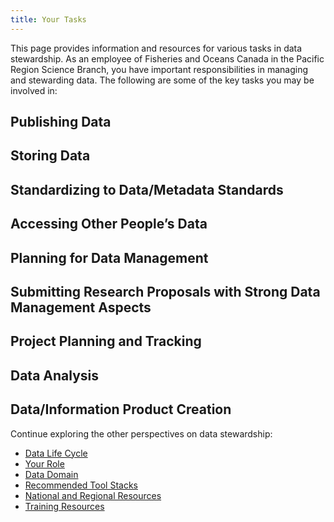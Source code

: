 ```yaml
---
title: Your Tasks
---
```



This page provides information and resources for various tasks in data stewardship. As an employee of Fisheries and Oceans Canada in the Pacific Region Science Branch, you have important responsibilities in managing and stewarding data. The following are some of the key tasks you may be involved in:

## Publishing Data

## Storing Data

## Standardizing to Data/Metadata Standards

## Accessing Other People's Data

## Planning for Data Management

## Submitting Research Proposals with Strong Data Management Aspects

## Project Planning and Tracking

## Data Analysis

## Data/Information Product Creation

Continue exploring the other perspectives on data stewardship:

- [Data Life Cycle](data-life-cycle.qmd)
- [Your Role](your-role.qmd)
- [Data Domain](data-domain.qmd)
- [Recommended Tool Stacks](recommended-tool-stacks.qmd)
- [National and Regional Resources](national-and-regional-resources.qmd)
- [Training Resources](training-resources.qmd)
